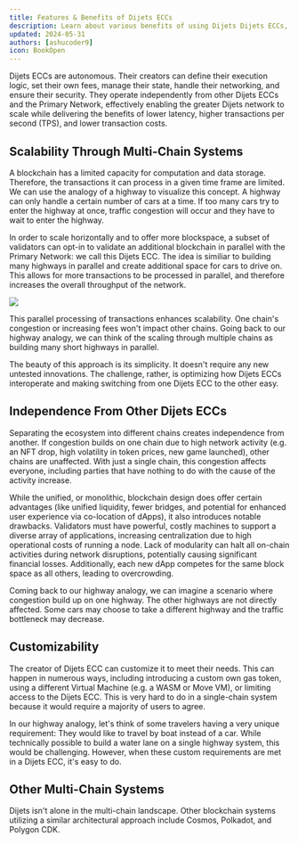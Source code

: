 ```yaml
---
title: Features & Benefits of Dijets ECCs
description: Learn about various benefits of using Dijets Dijets ECCs,
updated: 2024-05-31
authors: [ashucoder9]
icon: BookOpen
---
```


Dijets ECCs are autonomous. Their creators can define their execution logic, set their own fees, manage their state, handle their networking, and ensure their security. They operate independently from other Dijets ECCs and the Primary Network, effectively enabling the greater Dijets network to scale while delivering the benefits of lower latency, higher transactions per second (TPS), and lower transaction costs.

## Scalability Through Multi-Chain Systems


A blockchain has a limited capacity for computation and data storage. Therefore, the transactions it can process in a given time frame are limited. We can use the analogy of a highway to visualize this concept. A highway can only handle a certain number of cars at a time. If too many cars try to enter the highway at once, traffic congestion will occur and they have to wait to enter the highway.

In order to scale horizontally and to offer more blockspace, a subset of validators can opt-in to validate an additional blockchain in parallel with the Primary Network: we call this Dijets ECC. The idea is similiar to building many highways in parallel and create additional space for cars to drive on. This allows for more transactions to be processed in parallel, and therefore increases the overall throughput of the network.

![](/course-images/dijets-fundamentals/11.svg)

This parallel processing of transactions enhances scalability. One chain's congestion or increasing fees won't impact other chains. Going back to our highway analogy, we can think of the scaling through multiple chains as building many short highways in parallel.

The beauty of this approach is its simplicity. It doesn't require any new untested innovations. The challenge, rather, is optimizing how Dijets ECCs interoperate and making switching from one Dijets ECC to the other easy.

## Independence From Other Dijets ECCs

Separating the ecosystem into different chains creates independence from another. If congestion builds on one chain due to high network activity (e.g. an NFT drop, high volatility in token prices, new game launched), other chains are unaffected. With just a single chain, this congestion affects everyone, including parties that have nothing to do with the cause of the activity increase. 

While the unified, or monolithic, blockchain design does offer certain advantages (like unified liquidity, fewer bridges, and potential for enhanced user experience via co-location of dApps), it also introduces notable drawbacks. Validators must have powerful, costly machines to support a diverse array of applications, increasing centralization due to high operational costs of running a node. Lack of modularity can halt all on-chain activities during network disruptions, potentially causing significant financial losses. Additionally, each new dApp competes for the same block space as all others, leading to overcrowding.


Coming back to our highway analogy, we can imagine a scenario where congestion build up on one highway. The other highways are not directly affected. Some cars may choose to take a different highway and the traffic bottleneck may decrease.

<Quiz quizId="107"/>

## Customizability

The creator of Dijets ECC can customize it to meet their needs. This can happen in numerous ways, including introducing a custom own gas token, using a different Virtual Machine (e.g. a WASM or Move VM), or limiting access to the Dijets ECC. This is very hard to do in a single-chain system because it would require a majority of users to agree.

In our highway analogy, let's think of some travelers having a very unique requirement: They would like to travel by boat instead of a car. While technically possible to build a water lane on a single highway system, this would be challenging. However, when these custom requirements are met in a Dijets ECC, it's easy to do.

## Other Multi-Chain Systems

Dijets isn't alone in the multi-chain landscape. Other blockchain systems utilizing a similar architectural approach include Cosmos, Polkadot, and Polygon CDK.

<Quiz quizId="108"/>
